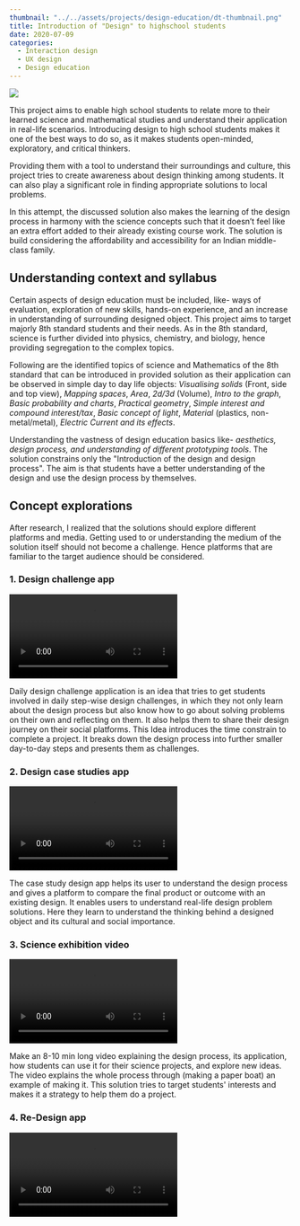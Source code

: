 ```yaml
---
thumbnail: "../../assets/projects/design-education/dt-thumbnail.png"
title: Introduction of "Design" to highschool students
date: 2020-07-09
categories:
  - Interaction design
  - UX design
  - Design education
---
```



![](../../assets/projects/design-education/dt-thumbnail.png)

This project aims to enable high school students to relate more to their learned science and mathematical studies and understand their application in real-life scenarios. Introducing design to high school students makes it one of the best ways to do so, as it makes students open-minded, exploratory, and critical thinkers.

Providing them with a tool to understand their surroundings and culture, this project tries to create awareness about design thinking among students. It can also play a significant role in finding appropriate solutions to local problems.

In this attempt, the discussed solution also makes the learning of the design process in harmony with the science concepts such that it doesn’t feel like an extra effort added to their already existing course work. The solution is build considering the affordability and accessibility for an Indian middle-class family.

## Understanding context and syllabus

Certain aspects of design education must be included, like- ways of evaluation, exploration of new skills, hands-on experience, and an increase in understanding of surrounding designed object. This project aims to target majorly 8th standard students and their needs. As in the 8th standard, science is further divided into physics, chemistry, and biology, hence providing segregation to the complex topics.

Following are the identified topics of science and Mathematics of the 8th standard that can be introduced in provided solution as their application can be observed in simple day to day life objects: _Visualising solids_ (Front, side and top view), _Mapping spaces_, _Area_, _2d/3d_ (Volume), _Intro to the graph_, _Basic probability and charts_, _Practical geometry_, _Simple interest and compound interest/tax_, _Basic concept of light_, _Material_ (plastics, non-metal/metal), _Electric Current and its effects_.

Understanding the vastness of design education basics like- _aesthetics, design process, and understanding of different prototyping tools_. The solution constrains only the "Introduction of the design and design process". The aim is that students have a better understanding of the design and use the design process by themselves.

## Concept explorations

After research, I realized that the solutions should explore different platforms and media. Getting used to or understanding the medium of the solution itself should not become a challenge. Hence platforms that are familiar to the target audience should be considered.

### 1. Design challenge app

<Video
  src="https://www.youtube.com/embed/goMsaDdERKk"
  title="Design challenge app"
/>

Daily design challenge application is an idea that tries to get students involved in daily step-wise design challenges, in which they not only learn about the design process but also know how to go about solving problems on their own and reflecting on them. It also helps them to share their design journey on their social platforms. This Idea introduces the time constrain to complete a project. It breaks down the design process into further smaller day-to-day steps and presents them as challenges.

### 2. Design case studies app

<Video
  src="https://www.youtube.com/embed/vJFUylyR8n4"
  title="Design case studies app"
/>

The case study design app helps its user to understand the design process and gives a platform to compare the final product or outcome with an existing design. It enables users to understand real-life design problem solutions. Here they learn to understand the thinking behind a designed object and its cultural and social importance.

### 3. Science exhibition video

<Video
  src="https://www.youtube.com/embed/Nn6bJFv4Ko0"
  title="Science exibition video"
/>

Make an 8-10 min long video explaining the design process, its application, how students can use it for their science projects, and explore new ideas. The video explains the whole process through (making a paper boat) an example of making it. This solution tries to target students' interests and makes it a strategy to help them do a project.

### 4. Re-Design app

<Video src="https://www.youtube.com/embed/olYRulTmkuw" title="Redesign app" />

This app helps its user to understand how and why a product is made. It also makes its user more sensitive towards the logic, decision made behind making a product, and understanding the design process.

## Concept evaluation

The concepts were taken to the users for their feed back and been compared with the assumtion made about the concepts and there limitations.
It was observed that most of the users were interested in the fact that they will be learning and even coming up with new designs by doing something they mostly do for fun.

![](../../assets/projects/design-education/evluate.png)

> From the user feedback and feasibility vs impact map, "Re-design app" concept had been taken as the final solution and explored further.

## Final concept

"Re-design app" during the concept feedback session, the user appreciated this idea as he said, “Oh! I keep on opening things and reassembling them because there are many gadgets in my home that don’t work. I might be able to use this to have some fun”. This idea conditions the user with the design process and provides a platform to see value in a task that was considered as satisfying exploration.

<Video src="https://www.youtube.com/embed/SzWCyimzyWM" title="Final concept" />

## Concluding thoughts

The users well received the solution as it showed them the value to have a curious mind. It completed its primary goal to broaden the perspective about design among students and introduce the design process among them. It also increases the sensitivity of students towards the details in an everyday object.

Though the introduced application is in its early stage, it has a lot of potentials, and through the involvement of different activities, other parts of design education like understanding of aesthetics, material study, etc can be included.

The solution introduced is one of a kind, but it still cannot be monetized, as lot of work is required to make it a complete product. But as we see, MHRD pushing for the design education in school and due to COVID months of lockdown, which has shown people the possibility of working and learning from home. It can leave a lasting impact on students and teachers. This product can play a significant role in later years to come for school going students.

To Know more about the project contact me through my email: [3shuvam1@gmail.com](mailto:3shuvam1@gmail.com)

_This project has been done as my final year project to access the full report [click here](https://drive.google.com/file/d/1j0jCqrKrT1TsAnnbERahqCacBvrmp2cP/view?usp=sharing)._
